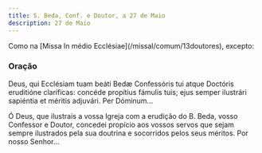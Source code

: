 ```yaml
---
title: S. Beda, Conf. e Doutor, a 27 de Maio
description: 27 de Maio
---
```


<aside>
  Como na [Missa In médio Ecclésiae](/missal/comum/13doutores), excepto:
</aside>

### Oração

<div class="side-by-side not-content">

Deus, qui Ecclésiam tuam beáti Bedæ Confessóris tui atque Doctóris eruditióne claríficas: concéde propítius fámulis tuis; ejus semper ilustrári sapiéntia et méritis adjuvári. Per Dóminum...

Ó Deus, que ilustrais a vossa Igreja com a erudição do B. Beda, vosso Confessor e Doutor, concedei propício aos vossos servos que sejam sempre ilustrados pela sua doutrina e socorridos pelos seus méritos. Por nosso Senhor...

</div>
